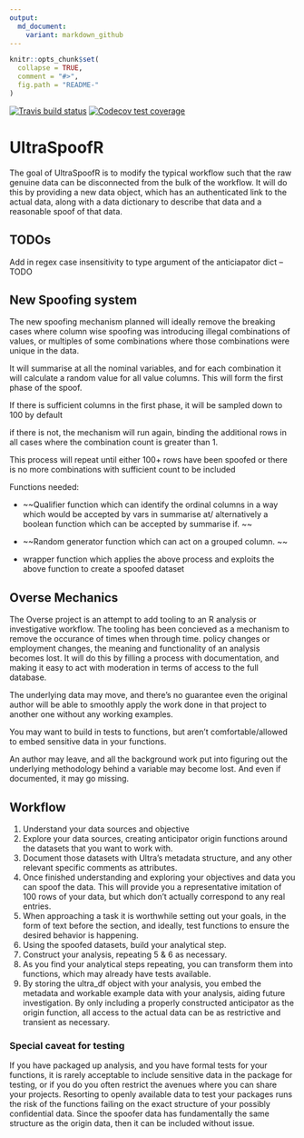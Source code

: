 ```yaml
---
output:
  md_document:
    variant: markdown_github
---
```


<!-- README.md is generated from README.Rmd. Please edit that file -->

```r
knitr::opts_chunk$set(
  collapse = TRUE,
  comment = "#>",
  fig.path = "README-"
)
```

<!-- badges: start -->
[![Travis build status](https://travis-ci.org/JDOsborne1/UltraSpoofR.svg?branch=master)](https://travis-ci.org/JDOsborne1/UltraSpoofR)
[![Codecov test coverage](https://codecov.io/gh/JDOsborne1/UltraSpoofR/branch/master/graph/badge.svg)](https://codecov.io/gh/JDOsborne1/UltraSpoofR?branch=master)
<!-- badges: end -->


# UltraSpoofR

The goal of UltraSpoofR is to modify the typical workflow such that the raw genuine data can be disconnected from the bulk of the workflow. It will do this by providing a new data object, which has an authenticated link to the actual data, along with a data dictionary to describe that data and a reasonable spoof of that data. 

## TODOs

Add in regex case insensitivity to type argument of the anticiapator dict --TODO

## New Spoofing system

The new spoofing mechanism planned will ideally remove the breaking cases where column wise spoofing was introducing illegal combinations of values, or multiples of some combinations where those combinations were unique in the data. 

It will summarise at all the nominal variables, and for each combination it will calculate a random value for all value columns. This will form the first phase of the spoof. 

If there is sufficient columns in the first phase, it will be sampled down to 100 by default

if there is not, the mechanism will run again, binding the additional rows in all cases where the combination count is greater than 1.

This process will repeat until either 100+ rows have been spoofed or there is no more combinations with sufficient count to be included

Functions needed:

- ~~Qualifier function which can identify the ordinal columns in a way  which would be accepted by vars in summarise at/ alternatively a boolean function which can be accepted by summarise if. ~~

- ~~Random generator function which can act on a grouped column. ~~

- wrapper function which applies the above process and exploits the above function to create a spoofed dataset


## Overse Mechanics

The Overse project is an attempt to add tooling to an R analysis or investigative workflow. The tooling has been concieved as a mechanism to remove the occurance of times when through time. policy changes or employment changes, the meaning and functionality of an analysis becomes lost. It will do this by filling a process with documentation, and making it easy to act with moderation in terms of access to the full database. 

The underlying data may move, and there's no guarantee even the original author will be able to smoothly apply the work done in that project to another one without any working examples.

You may want to build in tests to functions, but aren't comfortable/allowed to embed sensitive data in your functions.

An author may leave, and all the background work put into figuring out the underlying methodology behind a variable may become lost. And even if documented, it may go missing. 

## Workflow

1. Understand your data sources and objective
2. Explore your data sources, creating anticipator origin functions around the datasets that you want to work with. 
3. Document those datasets with Ultra's metadata structure, and any other relevant specific comments as attributes.
4. Once finished understanding and exploring your objectives and data you can spoof the data. This will provide you a representative imitation of 100 rows of your data, but which don't actually correspond to any real entries.
5. When approaching a task it is worthwhile setting out your goals, in the form of text before the section, and ideally, test functions to ensure the desired behavior is happening.
6. Using the spoofed datasets, build your analytical step.
7. Construct your analysis, repeating 5 & 6 as necessary.
8. As you find your analytical steps repeating, you can transform them into functions, which may already have tests available. 
9. By storing the ultra_df object with your analysis, you embed the metadata and workable example data with your analysis, aiding future investigation. By only including a properly constructed anticipator as the origin function, all access to the actual data can be as restrictive and transient as necessary. 

### Special caveat for testing

If you have packaged up analysis, and you have formal tests for your functions, it is rarely acceptable to include sensitive data in the package for testing, or if you do you often restrict the avenues where you can share your projects. Resorting to openly available data to test your packages runs the risk of the functions failing on the exact structure of your possibly confidential data. Since the spoofer data has fundamentally the same structure as the origin data, then it can be included without issue. 
